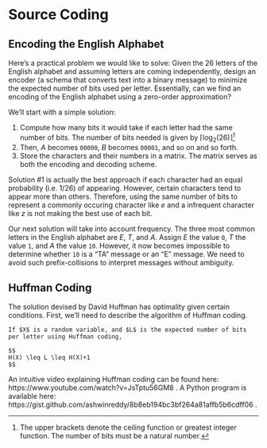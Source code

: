 # Source Coding

## Encoding the English Alphabet

Here's a practical problem we would like to solve: Given the 26 letters of the English alphabet and assuming letters are coming independently, design an encoder (a schema that converts text into a binary message) to minimize the expected number of bits used per letter. Essentially, can we find an encoding of the English alphabet using a zero-order approximation?

We'll start with a simple solution:

1. Compute how many bits it would take if each letter had the same number of bits. The number of bits needed is given by $\lceil \log_2(26)\rceil$[^ceil]
2. Then, _A_ becomes `00000`, _B_ becomes `00001`, and so on and so forth.
3. Store the characters and their numbers in a matrix. The matrix serves as both the encoding and decoding scheme.

[^ceil]: The upper brackets denote the ceiling function or greatest integer function. The number of bits must be a natural number.

Solution #1 is actually the best approach if each character had an equal probability (i.e. $1/26$) of appearing. However, certain characters tend to appear more than others. Therefore, using the same number of bits to represent a commonly occuring character like _e_ and a infrequent character like _z_ is not making the best use of each bit.

Our next solution will take into account frequency. The three most common letters in the English alphabet are _E_, _T_, and _A_. Assign _E_ the value `0`, _T_ the value `1`, and _A_ the value `10`. However, it now becomes impossible to determine whether `10` is a "TA" message or an "E" message. We need to avoid such prefix-collisions to interpret messages without ambiguity.

## Huffman Coding

The solution devised by David Huffman has optimality given certain conditions. First, we'll need to describe the algorithm of Huffman coding.

\begin{algorithm}[H]
    \SetAlgoLined
    \KwData{A map $m: \Sigma \to [0,1]$}
    \KwResult{A binary tree representing an encoding scheme}
    \While{$|\mathrm{preimage}(m)| > 1$}{
        $a \gets \arg\min m$\;
        Remove $a$ from $m$\;
        $b \gets \arg\min m$\;
        Remove b from $m$\;
        Insert symbol $ab$ with frequency $m(a)+m(b)$\;
    }
\caption{Huffman Coding}
\end{algorithm}

```theorem

If $X$ is a random variable, and $L$ is the expected number of bits per letter using Huffman coding,

$$
H(X) \leq L \leq H(X)+1
$$

```

An intuitive video explaining Huffman coding can be found here: https://www.youtube.com/watch?v=JsTptu56GM8 . A Python program is available here: https://gist.github.com/ashwinreddy/8b8eb194bc3bf264a81affb5b6cdff06 .